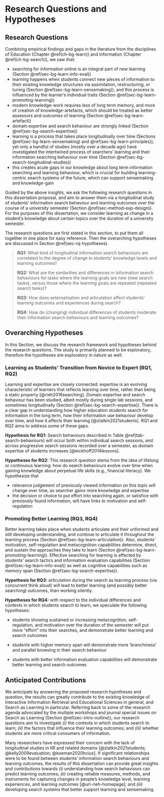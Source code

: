 # Research Questions and Hypotheses

## Research Questions {#sec-rq}

Combining empirical findings and gaps in the literature from the disciplines of Education (Chapter \@ref(ch-bg-learn)) and Information (Chapter \@ref(ch-bg-search)), we saw that:

- searching for information online is an integral part of new learning (Section \@ref(sec-bg-learn-info-eval))
- learning happens when students connect new pieces of information to their existing knowledge structures via assimilation, restructuring, or tuning (Section \@ref(sec-bg-learn-sensemaking)), and this process is influenced by the learner's individual traits (Section \@ref(sec-bg-learn-promoting-learning))
- modern knowledge-work requires less of long term memory, and more of creation of knowledge-artefacts, which should be treated as better assessors and outcomes of learning (Section \@ref(sec-bg-learn-artefact))
- domain expertise and search behaviour are strongly linked (Section \@ref(sec-bg-search-expertise))
- learning is a process that takes place longitudinally over time (Sections \@ref(sec-bg-learn-sensemaking) and \@ref(sec-bg-learn-principles)), yet only a handful of studies (mostly over a decade ago) have investigated the intertwined process of searchers' learning and their information searching behaviour over time (Section \@ref(sec-bg-search-longitudinal-studies))
- this creates acute gaps in our knowledge about long term information searching and learning behaviour, which is crucial for building learning-centric search systems of the future, which can support sensemaking and knowledge-gain

Guided by the above insights, we ask the following research questions in this dissertation proposal, and aim to answer them via a longitudinal study of students' information search behaviour and learning outcomes over the course of a university semester (Section \@ref(sec-method-exp-design)). For the purposes of this
dissertation, we consider learning as change in a student's knowledge
about certain topics over the duration of a university semester.

The research questions are first stated in this section, to put them all
together in one place for easy reference. Then the overarching
hypotheses are discussed in Section \@ref(sec-rq-hypotheses).

> **RQ1:** What kind of longitudinal information search behaviours are
> correlated to the degree of change in students' knowledge levels and
> learning outcomes?
>
> **RQ2:** What are the similarities and differences in information
> search behaviours for tasks where the learning goals are new (new
> search tasks), versus those where the learning goals are repeated
> (repeated search tasks)?
>
> **RQ3:** How does externalisation and articulation affect students'
> learning outcomes and experiences during search?
>
> **RQ4:** How do (changing) individual differences of students moderate
> their information search behaviours and learning outcomes?

## Overarching Hypotheses {#sec-rq-hypotheses}

In this Section, we discuss the research framework and hypotheses behind
the research questions. The study is primarily planned to be
exploratory, therefore the hypotheses are exploratory in nature as well.

### Learning as Students' Transition from Novice to Expert (RQ1, RQ2) {#sec-framework-rq1-rq2}

Learning and expertise are closely connected: expertise is an evolving
characteristic of learners that reflects learning over time, rather than
being a static property [@rieh2016searching]. Domain expertise and
search behaviour has been studied, albeit mostly during single lab
sessions, and sometimes longitudinally (Section \@ref(sec-bg-search-expertise)). There is a clear gap in
understanding how higher education students search for information in
the long term, how their information use behaviour develop over time,
and how it affects their learning [@zlatkin2021students]. RQ1 and RQ2
aims to address some of these gaps.

**Hypothesis for RQ1:** Search behaviours described in Table \@ref(tab-search-behaviours) will occur both within individual search sessions, and across progressive search sessions recorded over a semester, as domain expertise of students increases [@eickhoff2014lessons].

**Hypotheses for RQ2:** This research question stems from the idea of lifelong or continuous learning: how do search behaviours evolve over time when gaining knowledge about perpetual life skills (e.g., financial literacy). We hypothesize that

- relevance judgement of previously viewed information on this topic will change over time, as searcher gains more knowledge and expertise
- the decision or choice to put effort into searching again, or satisfice with previously found information, will have links to motivation and self-regulation

### Promoting Better Learning (RQ3, RQ4) {#sec-framework-rq3-rq4}

Better learning takes place when students articulate and their unformed
and still developing understanding, and continue to articulate it
throughout the learning process (Section \@ref(sec-bg-learn-articulation)). Also, students' motivation,
self-regulation and metacognition capabilities determine, direct, and
sustain the approaches they take to learn (Section \@ref(sec-bg-learn-promoting-learning)). Effective searching for
learning is affected by students' search tactics and information
evaluation capabilities (Section \@ref(sec-bg-learn-info-eval)) as well as cognitive capabilities
such as memory span (Section \@ref(sec-bg-search-expertise)).

**Hypothesis for RQ3:** articulation during the search as learning
process (via concurrent think aloud) will lead to better learning (and
possibly better searching) outcomes, than working silently.

**Hypotheses for RQ4:** with respect to the individual differences and
contexts in which students search to learn, we speculate the following
hypotheses:

- students showing sustained or increasing metacognition,
    self-regulation, and motivation over the duration of the semester
    will put more "effort" into their searches, and demonstrate better
    learning and search outcomes

- students with higher memory span will demonstrate more 'branchiness'
    and parallel browsing in their search behaviour

- students with better information evaluation capabilities will
    demonstrate better learning and search outcomes

## Anticipated Contributions {#sec-rq-diss-contributions}

We anticipate by answering the proposed research hypotheses and
question, the results can greatly contribute to the existing knowledge
of Interactive Information Retrieval and Educational Sciences in
general, and Search as Learning in particular. Referring back to some of
the research agenda advocated by the multiple workshops and journal
special issues on Search as Learning (Section
\@ref(sec-intro-outline)), our research questions aim to
investigate *(i)* the contexts in which students search to learn; *(ii)*
the factors that influence their learning outcomes; and *(iii)* whether
students are more critical consumers of information.

Many researchers have expressed their concern with the lack of
longitudinal studies in IIR and related domains
[@zlatkin2021students; @kelly2009evaluation; @koeman2020hciux]. If
significant relationships were to be found between students' information
search behaviours and learning outcomes, the results of this
dissertation can provide great insights and contributions towards *(i)*
understanding how search behaviours can predict learning outcomes;
*(ii)* creating reliable measures, methods, and instruments for
capturing changes in people's knowledge level, learning experiences, and
learning outcomes [@url-rieh-homepage]; and *(iii)* developing search
systems that better support learning and sensemaking.
